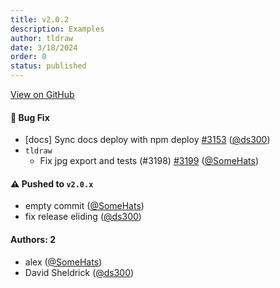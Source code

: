 ```yaml
---
title: v2.0.2
description: Examples
author: tldraw
date: 3/18/2024
order: 0
status: published
---
```


[View on GitHub](https://github.com/tldraw/tldraw/releases/tag/v2.0.2)

#### 🐛 Bug Fix

- [docs] Sync docs deploy with npm deploy [#3153](https://github.com/tldraw/tldraw/pull/3153) ([@ds300](https://github.com/ds300))
- `tldraw`
  - Fix jpg export and tests (#3198) [#3199](https://github.com/tldraw/tldraw/pull/3199) ([@SomeHats](https://github.com/SomeHats))

#### ⚠️ Pushed to `v2.0.x`

- empty commit ([@SomeHats](https://github.com/SomeHats))
- fix release eliding ([@ds300](https://github.com/ds300))

#### Authors: 2

- alex ([@SomeHats](https://github.com/SomeHats))
- David Sheldrick ([@ds300](https://github.com/ds300))
